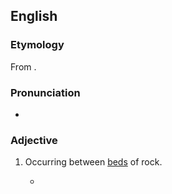 ==English==

===Etymology===
From {{prefix|inter|bedded|lang=en}}.

===Pronunciation===
* {{a|GenAm}} {{IPA|/ɪntɚˈbɛdəd/|lang=en}}

===Adjective===
{{en-adj|-}}

# {{lb|en|geology}} Occurring between [[bed]]s of rock.
#* {{quote-book|title=Fossil Corals and Sponges: Proceedings of the 9th International Symposium on Fossil Cnidaria and Porifera, Graz 2003|author=Bernhard Hubmann|year=2007|passage=They are regarded as distal turbidites and are '''interbedded''' with bioclastic limestones and massive breccioid limestones containing blocks of coral colonies and intraclasts that are regarded as proximal turbidites.}}